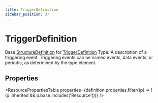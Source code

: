 ```yaml
---
title: TriggerDefinition
sidebar_position: 37
---
```


# TriggerDefinition

Base <a href="/docs/api/fhir/resources/structuredefinition">StructureDefinition</a> for <a href="/docs/api/fhir/datatypes/triggerdefinition">TriggerDefinition</a> Type: A description of a triggering event. Triggering events can be named events, data events, or periodic, as determined by the type element.

<Tabs queryString="section">
<TabItem value="schema" label="Schema" default>


## Properties


<ResourcePropertiesTable properties={definition.properties.filter((p) => !(p.inherited && p.base.includes('Resource')))} />


</TabItem>
  
  
  
  

</Tabs>
